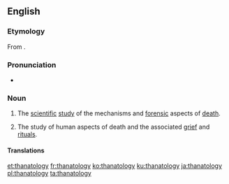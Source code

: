 ==English==
{{wikipedia}}

===Etymology===
From {{confix|thanato|ology|lang=en}}.

===Pronunciation===
* {{a|UK}} {{IPA|/θanəˈtɒlədʒi/|lang=en}}

===Noun===
{{en-noun|-}}

# The [[scientific]] [[study]] of the mechanisms and [[forensic]] aspects of [[death]].
# {{context|psychology|lang=en}} The study of human aspects of death and the associated [[grief]] and [[ritual]]s.

====Translations====
{{trans-see|deathlore}}

[[et:thanatology]]
[[fr:thanatology]]
[[ko:thanatology]]
[[ku:thanatology]]
[[ja:thanatology]]
[[pl:thanatology]]
[[ta:thanatology]]